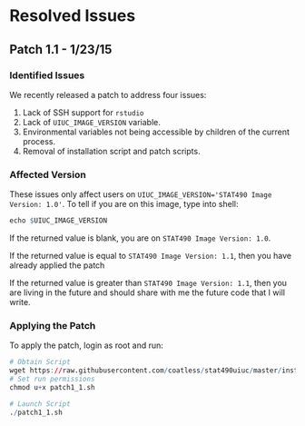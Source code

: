 # Resolved Issues

## Patch 1.1 - 1/23/15

### Identified Issues
We recently released a patch to address four issues: 

1. Lack of SSH support for `rstudio`
2. Lack of `UIUC_IMAGE_VERSION` variable.
3. Environmental variables not being accessible by children of the current process.
4. Removal of installation script and patch scripts.  

### Affected Version
These issues only affect users on `UIUC_IMAGE_VERSION='STAT490 Image Version: 1.0'`. 
To tell if you are on this image, type into shell:

```r
echo $UIUC_IMAGE_VERSION
```

If the returned value is blank, you are on `STAT490 Image Version: 1.0`.

If the returned value is equal to `STAT490 Image Version: 1.1`, then you have already applied the patch

If the returned value is greater than `STAT490 Image Version: 1.1`, then you are living in the future and should share with me the future code that I will write.

### Applying the Patch

To apply the patch, login as root and run:
```r
# Obtain Script
wget https://raw.githubusercontent.com/coatless/stat490uiuc/master/install_scripts/patches/patch1_1.sh
# Set run permissions
chmod u+x patch1_1.sh

# Launch Script
./patch1_1.sh
```
